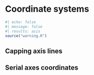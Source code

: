 # Coordinate systems {#sec-coordinate-systems}

```r
#| echo: false
#| message: false
#| results: asis
source("warning.R")
```

## Capping axis lines

## Serial axes coordinates
